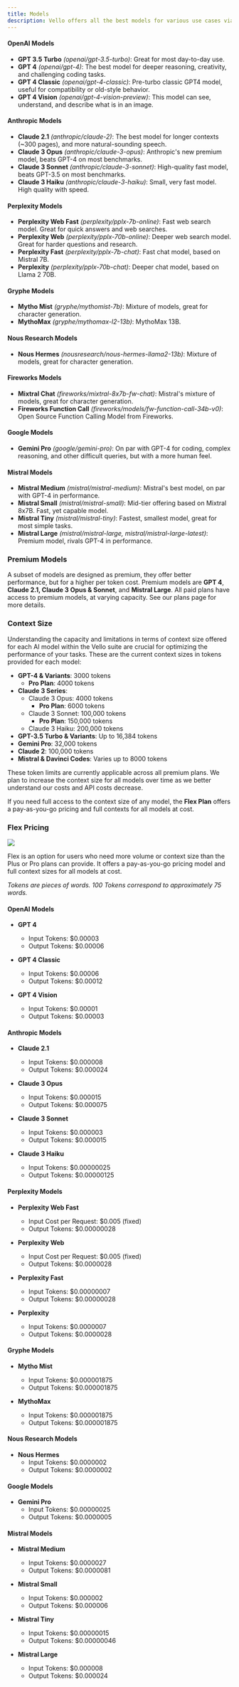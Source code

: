 ```yaml
---
title: Models
description: Vello offers all the best models for various use cases via our inference engine.
---
```


#### **OpenAI Models**

- **GPT 3.5 Turbo** *(openai/gpt-3.5-turbo)*: Great for most day-to-day use.
- **GPT 4** *(openai/gpt-4)*: The best model for deeper reasoning, creativity, and challenging coding tasks.
- **GPT 4 Classic** *(openai/gpt-4-classic)*: Pre-turbo classic GPT4 model, useful for compatibility or old-style behavior.
- **GPT 4 Vision** *(openai/gpt-4-vision-preview)*: This model can see, understand, and describe what is in an image.

#### **Anthropic Models**

- **Claude 2.1** *(anthropic/claude-2)*: The best model for longer contexts (\~300 pages), and more natural-sounding speech.
- **Claude 3 Opus** *(anthropic/claude-3-opus)*: Anthropic's new premium model, beats GPT-4 on most benchmarks.
- **Claude 3 Sonnet** *(anthropic/claude-3-sonnet)*: High-quality fast model, beats GPT-3.5 on most benchmarks.
- **Claude 3 Haiku** *(anthropic/claude-3-haiku)*: Small, very fast model. High quality with speed.

#### **Perplexity Models**

- **Perplexity Web Fast** *(perplexity/pplx-7b-online)*: Fast web search model. Great for quick answers and web searches.
- **Perplexity Web** *(perplexity/pplx-70b-online)*: Deeper web search model. Great for harder questions and research.
- **Perplexity Fast** *(perplexity/pplx-7b-chat)*: Fast chat model, based on Mistral 7B.
- **Perplexity** *(perplexity/pplx-70b-chat)*: Deeper chat model, based on Llama 2 70B.

#### **Gryphe Models**

- **Mytho Mist** *(gryphe/mythomist-7b)*: Mixture of models, great for character generation.
- **MythoMax** *(gryphe/mythomax-l2-13b)*: MythoMax 13B.

#### **Nous Research Models**

- **Nous Hermes** *(nousresearch/nous-hermes-llama2-13b)*: Mixture of models, great for character generation.

#### **Fireworks Models**

- **Mixtral Chat** *(fireworks/mixtral-8x7b-fw-chat)*: Mistral's mixture of models, great for character generation.
- **Fireworks Function Call** *(fireworks/models/fw-function-call-34b-v0)*: Open Source Function Calling Model from Fireworks.

#### **Google Models**

- **Gemini Pro** *(google/gemini-pro)*: On par with GPT-4 for coding, complex reasoning, and other difficult queries, but with a more human feel.

#### **Mistral Models**

- **Mistral Medium** *(mistral/mistral-medium)*: Mistral's best model, on par with GPT-4 in performance.
- **Mistral Small** *(mistral/mistral-small)*: Mid-tier offering based on Mixtral 8x7B. Fast, yet capable model.
- **Mistral Tiny** *(mistral/mistral-tiny)*: Fastest, smallest model, great for most simple tasks.
- **Mistral Large** *(mistral/mistral-large, mistral/mistral-large-latest)*: Premium model, rivals GPT-4 in performance.

### **Premium Models**

A subset of models are designed as premium, they offer better performance, but for a higher per token cost. Premium models are **GPT 4**, **Claude 2.1, Claude 3 Opus & Sonnet**, and **Mistral Large**. All paid plans have access to premium models, at varying capacity. See our plans page for more details.

### **Context Size**

Understanding the capacity and limitations in terms of context size offered for each AI model within the Vello suite are crucial for optimizing the performance of your tasks. These are the current context sizes in tokens provided for each model:

- **GPT-4 & Variants**: 3000 tokens
    - **Pro Plan**: 4000 tokens
- **Claude 3 Series**:
  - Claude 3 Opus: 4000 tokens
    - **Pro Plan**: 6000 tokens
  - Claude 3 Sonnet: 100,000 tokens
    - **Pro Plan**: 150,000 tokens
  - Claude 3 Haiku: 200,000 tokens
- **GPT-3.5 Turbo & Variants**: Up to 16,384 tokens
- **Gemini Pro**: 32,000 tokens
- **Claude 2**: 100,000 tokens
- **Mistral & Davinci Codes**: Varies up to 8000 tokens

These token limits are currently applicable across all premium plans. We plan to increase the context size for all models over time as we better understand our costs and API costs decrease.

If you need full access to the context size of any model, the **Flex Plan** offers a pay-as-you-go pricing and full contexts for all models at cost.

### **Flex Pricing**
![](https://d3cflkbt5y83mw.cloudfront.net/chirper-hinger-magnetify-unremanded.png)

Flex is an option for users who need more volume or context size than the Plus or Pro plans can provide. It offers a pay-as-you-go pricing model and full context sizes for all models at cost.

*Tokens are pieces of words. 100 Tokens correspond to approximately 75 words.*

#### OpenAI Models

- **GPT 4**
  - Input Tokens: $0.00003
  - Output Tokens: $0.00006

- **GPT 4 Classic**
  - Input Tokens: $0.00006
  - Output Tokens: $0.00012

- **GPT 4 Vision**
  - Input Tokens: $0.00001
  - Output Tokens: $0.00003

#### Anthropic Models

- **Claude 2.1**
  - Input Tokens: $0.000008
  - Output Tokens: $0.000024

- **Claude 3 Opus**
  - Input Tokens: $0.000015
  - Output Tokens: $0.000075

- **Claude 3 Sonnet**
  - Input Tokens: $0.000003
  - Output Tokens: $0.000015

- **Claude 3 Haiku**
  - Input Tokens: $0.00000025
  - Output Tokens: $0.00000125

#### Perplexity Models

- **Perplexity Web Fast**
  - Input Cost per Request: $0.005 (fixed)
  - Output Tokens: $0.00000028

- **Perplexity Web**
  - Input Cost per Request: $0.005 (fixed)
  - Output Tokens: $0.0000028

- **Perplexity Fast**
  - Input Tokens: $0.00000007
  - Output Tokens: $0.00000028

- **Perplexity**
  - Input Tokens: $0.0000007
  - Output Tokens: $0.0000028

#### Gryphe Models

- **Mytho Mist**
  - Input Tokens: $0.000001875
  - Output Tokens: $0.000001875

- **MythoMax**
  - Input Tokens: $0.000001875
  - Output Tokens: $0.000001875

#### Nous Research Models

- **Nous Hermes**
  - Input Tokens: $0.0000002
  - Output Tokens: $0.0000002

#### Google Models

- **Gemini Pro**
  - Input Tokens: $0.00000025
  - Output Tokens: $0.0000005

#### Mistral Models

- **Mistral Medium**
  - Input Tokens: $0.0000027
  - Output Tokens: $0.0000081

- **Mistral Small**
  - Input Tokens: $0.000002
  - Output Tokens: $0.000006

- **Mistral Tiny**
  - Input Tokens: $0.00000015
  - Output Tokens: $0.00000046

- **Mistral Large**
  - Input Tokens: $0.000008
  - Output Tokens: $0.000024
